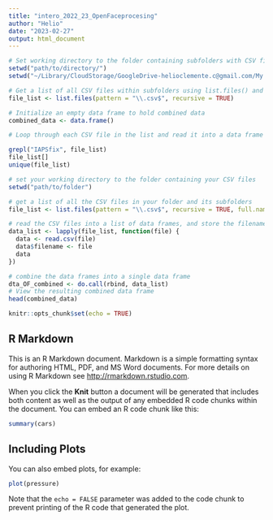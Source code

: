 ```yaml
---
title: "intero_2022_23_OpenFaceprocesing"
author: "Helio"
date: "2023-02-27"
output: html_document
---
```


```r


# Set working directory to the folder containing subfolders with CSV files
setwd("path/to/directory/")
setwd("~/Library/CloudStorage/GoogleDrive-helioclemente.c@gmail.com/My Drive/Papers 2022/InteroceptionStudy/InteroStudy2020/Data Collection 2019- 2020/2022/iaps/Preprocessed/faces/processed")

# Get a list of all CSV files within subfolders using list.files() and recursive = TRUE
file_list <- list.files(pattern = "\\.csv$", recursive = TRUE)

# Initialize an empty data frame to hold combined data
combined_data <- data.frame()

# Loop through each CSV file in the list and read it into a data frame using read.csv()

grepl("IAPSfix", file_list)
file_list[]
unique(file_list)

# set your working directory to the folder containing your CSV files
setwd("path/to/folder")

# get a list of all the CSV files in your folder and its subfolders
file_list <- list.files(pattern = "\\.csv$", recursive = TRUE, full.names = TRUE)

# read the CSV files into a list of data frames, and store the filename as a new column in each data frame
data_list <- lapply(file_list, function(file) {
  data <- read.csv(file)
  data$filename <- file
  data
})

# combine the data frames into a single data frame
dta_OF_combined <- do.call(rbind, data_list)
# View the resulting combined data frame
head(combined_data)

knitr::opts_chunk$set(echo = TRUE)
```

## R Markdown

This is an R Markdown document. Markdown is a simple formatting syntax for authoring HTML, PDF, and MS Word documents. For more details on using R Markdown see <http://rmarkdown.rstudio.com>.

When you click the **Knit** button a document will be generated that includes both content as well as the output of any embedded R code chunks within the document. You can embed an R code chunk like this:

```r
summary(cars)
```

## Including Plots

You can also embed plots, for example:

```r
plot(pressure)
```

Note that the `echo = FALSE` parameter was added to the code chunk to prevent printing of the R code that generated the plot.
